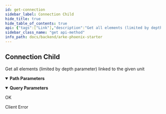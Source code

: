 ```yaml
---
id: get-connection
sidebar_label: Connection Child
hide_title: true
hide_table_of_contents: true
api: {"tags":["Link"],"description":"Get all elements (limited by depth parameter) linked to the given unit","operationId":"get_connection","parameters":[{"name":"arke_id","in":"path","description":"Arke ID","required":true,"schema":{"type":"string"}},{"name":"unit_id","in":"path","description":"Unit ID","required":true,"schema":{"type":"string"}},{"name":"direction","in":"path","description":"Direction","required":true,"schema":{"type":"string"}},{"name":"depth","in":"query","description":"Depth","schema":{"type":"number"}}],"responses":{"200":{"description":"OK","content":{}},"400":{"description":"Client Error","content":{}}},"security":[{"ApiKey":[]}],"method":"get","path":"/{arke_id}/unit/{unit_id}/link/{direction}","servers":[{"url":"http://localhost:4000/lib"},{"url":"https://localhost:4000/lib"}],"securitySchemes":{"ApiKey":{"type":"apiKey","description":"API Token must be provided via `Authorization: Bearer ` header","name":"Authorization","in":"header"}},"info":{"title":"Arke Phoenix Starter","description":"API Documentation for Arke Phoenix Starter [v1]","version":"1.0"},"postman":{"name":"Connection Child","description":{"content":"Get all elements (limited by depth parameter) linked to the given unit","type":"text/plain"},"url":{"path":[":arke_id","unit",":unit_id","link",":direction"],"host":["{{baseUrl}}"],"query":[{"disabled":false,"description":{"content":"Depth","type":"text/plain"},"key":"depth","value":""}],"variable":[{"disabled":false,"description":{"content":"(Required) Arke ID","type":"text/plain"},"type":"any","value":"","key":"arke_id"},{"disabled":false,"description":{"content":"(Required) Unit ID","type":"text/plain"},"type":"any","value":"","key":"unit_id"},{"disabled":false,"description":{"content":"(Required) Direction","type":"text/plain"},"type":"any","value":"","key":"direction"}]},"method":"GET","auth":{"type":"apikey","apikey":[{"type":"any","value":"Authorization","key":"key"},{"type":"any","value":"<API Key>","key":"value"},{"type":"any","value":"header","key":"in"}]}}}
sidebar_class_name: "get api-method"
info_path: docs/backend/arke-phoenix-starter
---
```



## Connection Child



Get all elements (limited by depth parameter) linked to the given unit

<details style={{"marginBottom":"1rem"}} data-collapsed={false} open={true}><summary style={{}}><strong>Path Parameters</strong></summary><div><ul><ParamsItem className={"paramsItem"} param={{"name":"arke_id","in":"path","description":"Arke ID","required":true,"schema":{"type":"string"}}}></ParamsItem><ParamsItem className={"paramsItem"} param={{"name":"unit_id","in":"path","description":"Unit ID","required":true,"schema":{"type":"string"}}}></ParamsItem><ParamsItem className={"paramsItem"} param={{"name":"direction","in":"path","description":"Direction","required":true,"schema":{"type":"string"}}}></ParamsItem></ul></div></details><details style={{"marginBottom":"1rem"}} data-collapsed={false} open={true}><summary style={{}}><strong>Query Parameters</strong></summary><div><ul><ParamsItem className={"paramsItem"} param={{"name":"depth","in":"query","description":"Depth","schema":{"type":"number"}}}></ParamsItem></ul></div></details><div><ApiTabs><TabItem label={"200"} value={"200"}><div>

OK

</div><div></div></TabItem><TabItem label={"400"} value={"400"}><div>

Client Error

</div><div></div></TabItem></ApiTabs></div>
      